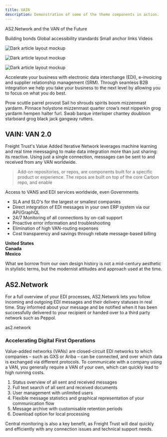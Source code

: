 ```yaml
---
title: VAIN
description: Demonstration of some of the theme components in action.
---
```


<PageDescription>


AS2.Network and the VAN of the Future

</PageDescription>


<AnchorLinks>
  <AnchorLink>Building bonds</AnchorLink>
  <AnchorLink>Global accessibility standards</AnchorLink>
  <AnchorLink>Small anchor links</AnchorLink>
  <AnchorLink>Videos</AnchorLink>
</AnchorLinks>

<Row>
<Column colMd={4} colLg={4} noGutterMdLeft>
<ArticleCard
  title="Getting started"
  href="/getting-started"
  actionIcon="arrowRight"
>


![Dark article layout mockup](/images/article.jpg)

</ArticleCard>
</Column>
<Column colMd={4} colLg={4} noGutterMdLeft>
<ArticleCard
  title="Theme configuration"
  href="/guides/configuration"
  actionIcon="arrowRight"
>


![Dark article layout mockup](/images/article.jpg)

</ArticleCard>
</Column>
<Column colMd={4} colLg={4} noGutterMdLeft>
<ArticleCard
  title="Contributions"
  href="/contributions"
  actionIcon="arrowRight"
>


![Dark article layout mockup](/images/article.jpg)

</ArticleCard>
</Column>
</Row>


<PageDescription>


Accelerate your business with electronic data interchange (EDI), e-invoicing and
supplier relationship management (SRM). Through seamless B2B integration we help
you take your business to the next level by allowing you to focus on what you do
best.

</PageDescription>


Prow scuttle parrel provost Sail ho shrouds spirits boom mizzenmast yardarm.
Pinnace holystone mizzenmast quarter crow’s nest nipperkin grog yardarm hempen
halter furl. Swab barque interloper chantey doubloon starboard grog black jack
gangway rutters.

<Row>
<Column colMd={5} colLg={8}>


## VAIN: VAN 2.0

Freight Trust's Value Added Iterative Network leverages machine learning and
real time meessaging to make data integration more than just sharing: its
reactive. Using just a single connection, messages can be sent to and received
from any VAN worldwide.

> Add-on repositories, or repos, are components built for a specific product or
> experience. The repos are built on top of the core Carbon repo, and enable

Access to VANS and EDI services worldwide, even Governments

- SLA and SLO's for the largest or smallest companies
- Direct integration of EDI messages in your own ERP system via our API/GraphQL
- 24/7 Monitoring of all connections by on-call support
- Proactive error information and troubleshooting
- Elimination of high VAN-routing expenses
- Cost transparency and savings through rebate message-based billing

</Column>
<Column colMd={2} colLg={3} offsetMd={1} offsetLg={1}>
<Aside>


<p>
  <strong>
    United States
    <br />
    Canada
    <br />
    Mexico
  </strong>
</p>

What we borrow from our own design history is not a mid-century aesthetic in
stylistic terms, but the modernist attitudes and approach used at the time.

</Aside>
</Column>
</Row>


## AS2.Network

For a full overview of your EDI processes, AS2.Network lets you follow incoming
and outgoing EDI messages and their delivery statuses in real time. Stay
informed about your message and be notified when it has been successfully
delivered to your recipient or handed over to a third party network such as
Peppol.

<AnchorLinks small>
  <AnchorLink>as2.network</AnchorLink>
</AnchorLinks>

### Accelerating Digital First Operations

Value-added networks (VANs) are closed-circuit EDI networks to which companies –
such as GXS or Ariba – can be connected, and over which data is exchanged via
different protocols. To communicate with a company using a VAN, you generally
require a VAN of your own, which can quickly lead to high running costs.

1. Status overview of all sent and received messages
2. Full text search of all sent and received documents
3. User management with unlimited users
4. Flexible message statistics and graphical representation of your
   communication flow
5. Message archive with customisable retention periods
6. Download option for local processing

Central monitoring is also a key benefit, as Freight Trust will deal quickly and
efficiently with any connection issues and technical support needs.
